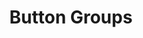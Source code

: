 ---
title: Button Groups
tabs: ['Usage', 'Style']
description: Usage instructions for the Button Groups component
---